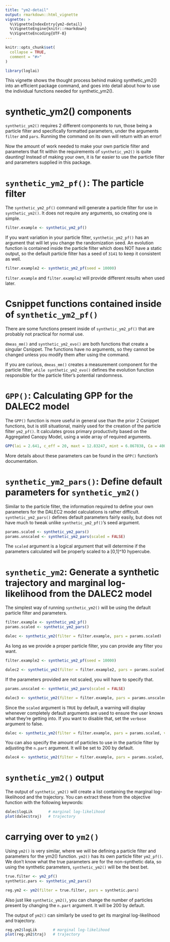 ```yaml
---
title: "ym2-detail"
output: rmarkdown::html_vignette
vignette: >
  %\VignetteIndexEntry{ym2-detail}
  %\VignetteEngine{knitr::rmarkdown}
  %\VignetteEncoding{UTF-8}
---
```


```r
knitr::opts_chunk$set(
  collapse = TRUE,
  comment = "#>"
)
```

```r
library(loglai)
```

This vignette shows the thought process behind making synthetic_ym2() into an efficient package command, and goes into detail about how to use the individual functions needed for synthetic_ym2().

# synthetic_ym2() components

`synthetic_ym2()` requires 2 different components to run, those being a particle filter and specifically formatted parameters, under the arguments `filter` and `pars`. Running the command on its own will return with an error!

Now the amount of work needed to make your own particle filter and parameters that fit within the requirements of `synthetic_ym2()` is quite daunting! Instead of making your own, it is far easier to use the particle filter and parameters supplied in this package.

# `synthetic_ym2_pf()`: The particle filter

The `synthetic_ym2_pf()` command will generate a particle filter for use in `synthetic_ym2()`. It does not require any arguments, so creating one is simple.

```r
filter.example <- synthetic_ym2_pf()
```

If you want variation in your particle filter, `synthetic_ym2_pf()` has an argument that will let you change the randomization seed. An evolution function is contained inside the particle filter which does NOT have a static output, so the default particle filter has a seed of `3141` to keep it consistent as well.

```r
filter.example2 <- synthetic_ym2_pf(seed = 10000)
```

`filter.example` and `filter.example2` will provide different results when used later.

# Csnippet functions contained inside of `synthetic_ym2_pf()`

There are some functions present inside of `synthetic_ym2_pf()` that are probably not practical for normal use.

`dmeas_mm()` and `synthetic_ym2_evo()` are both functions that create a singular Csnippet. The functions have no arguments, so they cannot be changed unless you modify them after using the command.

If you are curious, `dmeas_mm()` creates a measurement component for the particle filter, `while synthetic_ym2_evo()` defines the evolution function responsible for the particle filter's potential randomness.

# `GPP()`: Calculating GPP for the DALEC2 model

The `GPP()` function is more useful in general use than the prior 2 Csnippet functions, but is still situational, mainly used for the creation of the particle filter `ym2_pf()`. It calculates gross primary productivity based on the Aggregated Canopy Model, using a wide array of required arguments.

```r
GPP(lai = 2.641, c_eff = 20, maxt = 12.83247, mint = 6.867838, Ca = 400.95, lat = 46.23, yearday = 268, rad = 11.26568)
```

More details about these parameters can be found in the `GPP()` function's documentation.

# `synthetic_ym2_pars()`: Define default parameters for `synthetic_ym2()`

Similar to the particle filter, the information required to define your own parameters for the DALEC2 model calculations is rather difficult. `synthetic_ym2_pars()` defines default parameters fairly easily, but does not have much to tweak unlike `synthetic_ym2_pf()`'s seed argument.

```r
params.scaled <- synthetic_ym2_pars()
params.unscaled <- synthetic_ym2_pars(scaled = FALSE)
```

The `scaled` argument is a logical argument that will determine if the parameters calculated will be properly scaled to a [0,1]\^10 hypercube.

# `synthetic_ym2`: Generate a synthetic trajectory and marginal log-likelihood from the DALEC2 model

The simplest way of running `synthetic_ym2()` will be using the default particle filter and parameters.

```r
filter.example <- synthetic_ym2_pf()
params.scaled <- synthetic_ym2_pars()

dalec <- synthetic_ym2(filter = filter.example, pars = params.scaled)
```

As long as we provide a proper particle filter, you can provide any filter you want.

```r
filter.example2 <- synthetic_ym2_pf(seed = 10000)

dalec2 <- synthetic_ym2(filter = filter.example2, pars = params.scaled)
```

If the parameters provided are not scaled, you will have to specify that.

```r
params.unscaled <- synthetic_ym2_pars(scaled = FALSE)

dalec3 <- synthetic_ym2(filter = filter.example, pars = params.unscaled, scaled = FALSE)
```

Since the `scaled` argument is `TRUE` by default, a warning will display whenever completely default arguments are used to ensure the user knows what they're getting into. If you want to disable that, set the `verbose` argument to false.

```r
dalec <- synthetic_ym2(filter = filter.example, pars = params.scaled, verbose = FALSE)
```

You can also specify the amount of particles to use in the particle filter by adjusting the `n.part` argument. It will be set to 200 by default.

```r
dalec4 <- synthetic_ym2(filter = filter.example, pars = params.scaled, n.part = 300, verbose = FALSE)
```

# `synthetic_ym2()` output

The output of `synthetic_ym2()` will create a list containing the marginal log-likelihood and the trajectory. You can extract these from the objective function with the following keywords:

```r
dalec$logLik       # marginal log-likelihood
plot(dalec$traj)   # trajectory
```
# carrying over to `ym2()`

Using `ym2()` is very similar, where we will be defining a particle filter and parameters for the ym2() function.  `ym2()` has its own particle filter `ym2_pf()`.  We don't know what the true parameters are for the non-synthetic data, so using the synthetic parameters, `synthetic_ym2()` will be the best bet.

```r
true.filter <- ym2_pf()
synthetic.pars <- synthetic_ym2_pars()

reg.ym2 <- ym2(filter = true.filter, pars = synthetic.pars)
```

Also just like `synthetic_ym2()`, you can change the number of particles present by changing the `n.part` argument.  It will be 200 by default.

The output of `ym2()` can similarly be used to get its marginal log-likelihood and trajectory.

```r
reg.ym2$logLik       # marginal log-likelihood
plot(reg.ym2$traj)   # trajectory
```
